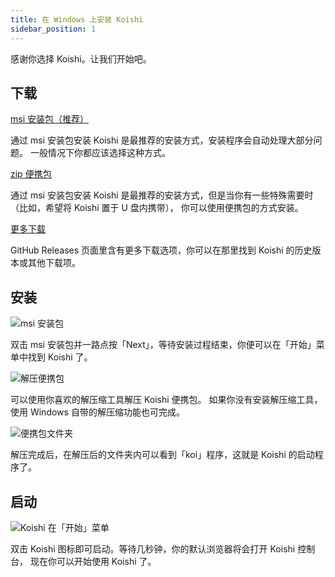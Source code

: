 ```yaml
---
title: 在 Windows 上安装 Koishi
sidebar_position: 1
---
```



感谢你选择 Koishi。让我们开始吧。

## 下载

<Tabs groupId="install-method">
<TabItem value="installer" label="安装包（推荐）" default>

<p>
  <a
    className="button button--secondary"
    href="http://ghproxy.com/https://github.com/koishijs/koishi-desktop/releases/download/v0.7.3/koishi-desktop-win-x64-v0.7.3.msi"
    target="_blank"
    rel="noopener noreferrer"
  >
    msi 安装包（推荐）
  </a>
</p>

通过 msi 安装包安装 Koishi 是最推荐的安装方式，安装程序会自动处理大部分问题。
一般情况下你都应该选择这种方式。

</TabItem>
<TabItem value="portable" label="便携包">

<p>
  <a
    className="button button--secondary"
    href="http://ghproxy.com/https://github.com/koishijs/koishi-desktop/releases/download/v0.7.3/koishi-desktop-win-x64-v0.7.3.zip"
    target="_blank"
    rel="noopener noreferrer"
  >
    zip 便携包
  </a>
</p>

通过 msi 安装包安装 Koishi 是最推荐的安装方式，但是当你有一些特殊需要时
（比如，希望将 Koishi 置于 U 盘内携带），
你可以使用便携包的方式安装。

</TabItem>
<TabItem value="more" label="更多下载">

<p>
  <a
    className="button button--secondary"
    href="https://github.com/koishijs/koishi-desktop/releases"
    target="_blank"
    rel="noopener noreferrer"
  >
    更多下载
  </a>
</p>

GitHub Releases 页面里含有更多下载选项，你可以在那里找到 Koishi 的历史版本或其他下载项。

</TabItem>
</Tabs>

## 安装

<Tabs groupId="install-method">
<TabItem value="installer" label="安装包（推荐）" default>

![msi 安装包](./img/msi.png)

双击 msi 安装包并一路点按「Next」，等待安装过程结束，你便可以在「开始」菜单中找到 Koishi 了。

</TabItem>
<TabItem value="portable" label="便携包">

![解压便携包](./img/unzip.png)

可以使用你喜欢的解压缩工具解压 Koishi 便携包。
如果你没有安装解压缩工具，使用 Windows 自带的解压缩功能也可完成。

![便携包文件夹](./img/portable-folder.png)

解压完成后，在解压后的文件夹内可以看到「koi」程序，这就是 Koishi 的启动程序了。

</TabItem>
</Tabs>

## 启动

![Koishi 在「开始」菜单](./img/koishi-on-start.png)

双击 Koishi 图标即可启动。等待几秒钟，你的默认浏览器将会打开 Koishi 控制台，
现在你可以开始使用 Koishi 了。
